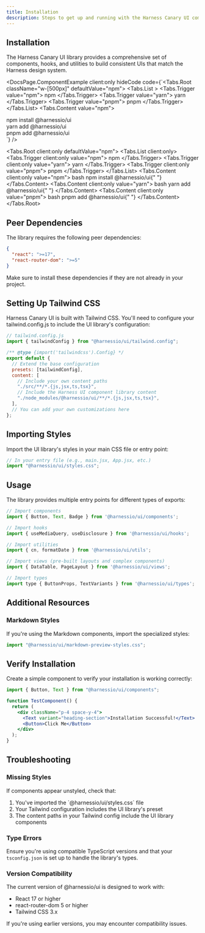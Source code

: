 ```yaml
---
title: Installation
description: Steps to get up and running with the Harness Canary UI components
---
```



## Installation

The Harness Canary UI library provides a comprehensive set of components, hooks, and utilities to build consistent UIs that match the Harness design system.

<DocsPage.ComponentExample
  client:only
  hideCode
  code={`<Tabs.Root className="w-[500px]" defaultValue="npm">
  <Tabs.List >
    <Tabs.Trigger  value="npm">
      npm
    </Tabs.Trigger>
    <Tabs.Trigger  value="yarn">
      yarn
    </Tabs.Trigger>
    <Tabs.Trigger  value="pnpm">
      pnpm
    </Tabs.Trigger>
  </Tabs.List>
  <Tabs.Content  value="npm">
  <div className="flex py-5 gap-4 items-center">
    <CopyButton buttonVariant="transparent" name=" npm install @harnessio/ui" />
     <Text variant="body-code">npm install @harnessio/ui</Text>
  </div>
  </Tabs.Content>
  <Tabs.Content  value="yarn">
  <div className="flex py-5 gap-4 items-center">
    <CopyButton buttonVariant="transparent" name="yarn add @harnessio/ui" />
     <Text variant="body-code" >yarn add @harnessio/ui</Text>
  </div>
  </Tabs.Content>
  <Tabs.Content  value="pnpm">
  <div className="flex py-5 gap-4 items-center">
    <CopyButton buttonVariant="transparent" name="pnpm add @harnessio/ui" />
    <Text variant="body-code">pnpm add @harnessio/ui</Text>
  </div>
  </Tabs.Content>
</Tabs.Root>`}
/>

<Tabs.Root client:only defaultValue="npm">
  <Tabs.List client:only>
    <Tabs.Trigger client:only value="npm">
      npm
    </Tabs.Trigger>
    <Tabs.Trigger client:only value="yarn">
      yarn
    </Tabs.Trigger>
    <Tabs.Trigger client:only value="pnpm">
      pnpm
    </Tabs.Trigger>
  </Tabs.List>
  <Tabs.Content client:only value="npm">
    bash npm install @harnessio/ui{" "}
  </Tabs.Content>
  <Tabs.Content client:only value="yarn">
    bash yarn add @harnessio/ui{" "}
  </Tabs.Content>
  <Tabs.Content client:only value="pnpm">
    bash pnpm add @harnessio/ui{" "}
  </Tabs.Content>
</Tabs.Root>

## Peer Dependencies

The library requires the following peer dependencies:

```json
{
  "react": ">=17",
  "react-router-dom": ">=5"
}
```

Make sure to install these dependencies if they are not already in your project.

## Setting Up Tailwind CSS

Harness Canary UI is built with Tailwind CSS. You'll need to configure your tailwind.config.js to include the UI library's configuration:

```js
// tailwind.config.js
import { tailwindConfig } from "@harnessio/ui/tailwind.config";

/** @type {import('tailwindcss').Config} */
export default {
  // Extend the base configuration
  presets: [tailwindConfig],
  content: [
    // Include your own content paths
    "./src/**/*.{js,jsx,ts,tsx}",
    // Include the Harness UI component library content
    "./node_modules/@harnessio/ui/**/*.{js,jsx,ts,tsx}",
  ],
  // You can add your own customizations here
};
```

## Importing Styles

Import the UI library's styles in your main CSS file or entry point:

```js
// In your entry file (e.g., main.jsx, App.jsx, etc.)
import "@harnessio/ui/styles.css";
```

## Usage

The library provides multiple entry points for different types of exports:

```js
// Import components
import { Button, Text, Badge } from '@harnessio/ui/components';

// Import hooks
import { useMediaQuery, useDisclosure } from '@harnessio/ui/hooks';

// Import utilities
import { cn, formatDate } from '@harnessio/ui/utils';

// Import views (pre-built layouts and complex components)
import { DataTable, PageLayout } from '@harnessio/ui/views';

// Import types
import type { ButtonProps, TextVariants } from '@harnessio/ui/types';
```

## Additional Resources

### Markdown Styles

If you're using the Markdown components, import the specialized styles:

```js
import "@harnessio/ui/markdown-preview-styles.css";
```

## Verify Installation

Create a simple component to verify your installation is working correctly:

```jsx
import { Button, Text } from "@harnessio/ui/components";

function TestComponent() {
  return (
    <div className="p-4 space-y-4">
      <Text variant="heading-section">Installation Successful!</Text>
      <Button>Click Me</Button>
    </div>
  );
}
```

## Troubleshooting

### Missing Styles

If components appear unstyled, check that:

<ol className="list-decimal pl-6 space-y-2">
  <li>You've imported the `@harnessio/ui/styles.css` file</li>
  <li>Your Tailwind configuration includes the UI library's preset</li>
  <li>
    The content paths in your Tailwind config include the UI library components
  </li>
</ol>

### Type Errors

Ensure you're using compatible TypeScript versions and that your `tsconfig.json` is set up to handle the library's types.

### Version Compatibility

The current version of @harnessio/ui is designed to work with:

<ul className="list-disc pl-6 space-y-1">
  <li>React 17 or higher</li>
  <li>react-router-dom 5 or higher</li>
  <li>Tailwind CSS 3.x</li>
</ul>

If you're using earlier versions, you may encounter compatibility issues.
